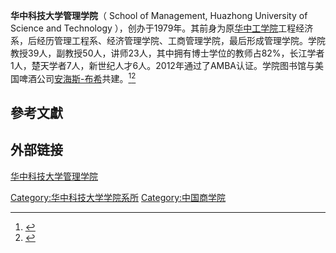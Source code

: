 {{Infobox University |
|名称= 华中科技大学管理学院
|外文名 = 
|图像 =
|类型 = 
|建立 = 2001年
|地址 = {{CHN}}[[武汉市|武汉市]]
|隶属 = [[华中科技大学|华中科技大学]]
|网站 = http://cm.hust.edu.cn/
}}

'''华中科技大学管理学院'''（ School of Management, Huazhong University of Science and Technology ），创办于1979年。其前身为原[[华中工学院|华中工学院]]工程经济系，后经历管理工程系、经济管理学院、工商管理学院，最后形成管理学院。学院教授39人，副教授50人，讲师23人，其中拥有博士学位的教师占82%，长江学者1人，楚天学者7人，新世纪人才6人。2012年通过了AMBA认证。学院图书馆与美国啤酒公司[[安海斯-布希|安海斯-布希]]共建。<ref name="简介">{{cite web| url=http://cm.hust.edu.cn/xygk/xyjj/2011-02-23/2174.html| title=学院简介| accessdate=2012-11-13| deadurl=yes| archiveurl=https://web.archive.org/web/20121028132824/http://cm.hust.edu.cn/xygk/xyjj/2011-02-23/2174.html| archivedate=2012-10-28}}</ref><ref name="华中科技大学法学院专业介绍">{{cite web | url=http://www.hb.xinhuanet.com/newscenter/2009-11/01/content_18107311.htm | title=华中科技大学管理学院30周年庆典今日隆重举行 | accessdate=2012-11-13 | deadurl=yes | archiveurl=https://web.archive.org/web/20131020044514/http://www.hb.xinhuanet.com/newscenter/2009-11/01/content_18107311.htm | archivedate=2013-10-20 }}</ref>

==參考文獻==
{{reflist}}
==外部链接==
[http://cm.hust.edu.cn/ 华中科技大学管理学院]{{Wayback|url=http://cm.hust.edu.cn/ |date=20131020175906 }}
{{亞洲AMBA認證大學}}
{{华中科技大学/院系}} 
[[Category:华中科技大学学院系所|Category:华中科技大学学院系所]]
[[Category:中国商学院|Category:中国商学院]]